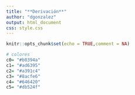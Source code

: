 ```yaml
---
title: "**Derivación**"  
author: "dgonzalez"
output: html_document
css: style.css
---
```

```r
knitr::opts_chunk$set(echo = TRUE,comment = NA)

# colores
c0= "#b0394a"
c1= "#ad6395"
c2= "#a391c4"
c3= "#8acfe6"
c4= "#646420"
c5= "#db524f"

```


<br/><br/>

